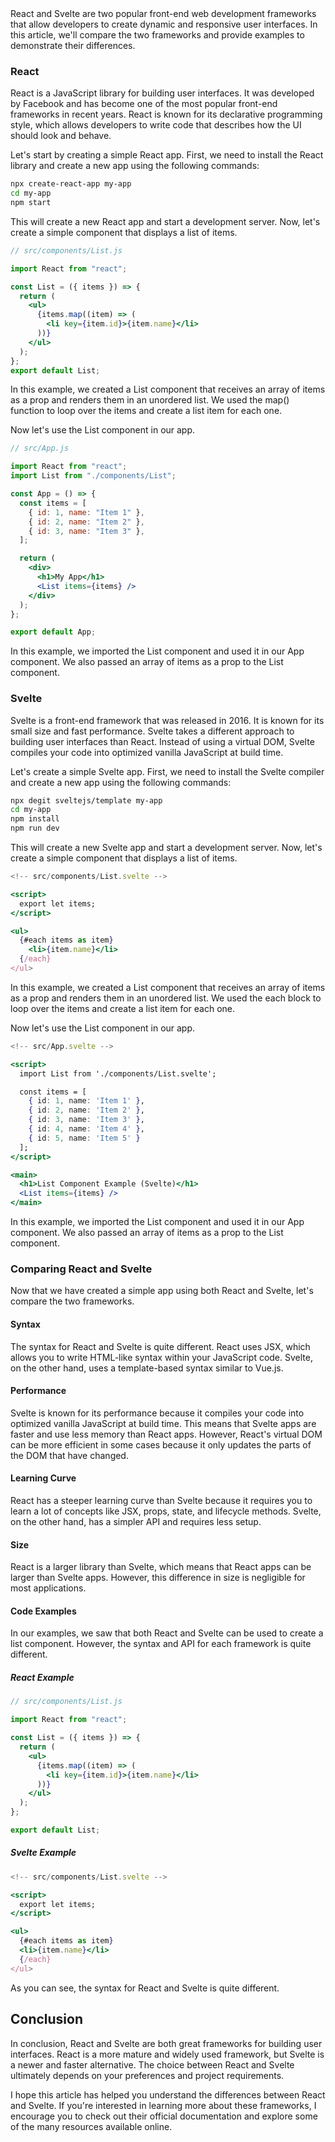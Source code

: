 
<div className="flex flex-col px-8 max-w-[800px] m-auto gap-2 py-4">
React and Svelte are two popular front-end web development frameworks that allow developers to create dynamic and responsive user interfaces. In this article, we'll compare the two frameworks and provide examples to demonstrate their differences.

### React

React is a JavaScript library for building user interfaces. It was developed by Facebook and has become one of the most popular front-end frameworks in recent years. React is known for its declarative programming style, which allows developers to write code that describes how the UI should look and behave.

Let's start by creating a simple React app. First, we need to install the React library and create a new app using the following commands:

```bash
npx create-react-app my-app
cd my-app
npm start
```

This will create a new React app and start a development server. Now, let's create a simple component that displays a list of items.

```jsx
// src/components/List.js

import React from "react";

const List = ({ items }) => {
  return (
    <ul>
      {items.map((item) => (
        <li key={item.id}>{item.name}</li>
      ))}
    </ul>
  );
};
export default List;
```

In this example, we created a List component that receives an array of items as a prop and renders them in an unordered list. We used the map() function to loop over the items and create a list item for each one.

Now let's use the List component in our app.

```jsx
// src/App.js

import React from "react";
import List from "./components/List";

const App = () => {
  const items = [
    { id: 1, name: "Item 1" },
    { id: 2, name: "Item 2" },
    { id: 3, name: "Item 3" },
  ];

  return (
    <div>
      <h1>My App</h1>
      <List items={items} />
    </div>
  );
};

export default App;
```

In this example, we imported the List component and used it in our App component. We also passed an array of items as a prop to the List component.

### Svelte

Svelte is a front-end framework that was released in 2016. It is known for its small size and fast performance. Svelte takes a different approach to building user interfaces than React. Instead of using a virtual DOM, Svelte compiles your code into optimized vanilla JavaScript at build time.

Let's create a simple Svelte app. First, we need to install the Svelte compiler and create a new app using the following commands:

```bash
npx degit sveltejs/template my-app
cd my-app
npm install
npm run dev
```

This will create a new Svelte app and start a development server. Now, let's create a simple component that displays a list of items.

```jsx
<!-- src/components/List.svelte -->

<script>
  export let items;
</script>

<ul>
  {#each items as item}
    <li>{item.name}</li>
  {/each}
</ul>
```

In this example, we created a List component that receives an array of items as a prop and renders them in an unordered list. We used the each block to loop over the items and create a list item for each one.

Now let's use the List component in our app.

```jsx
<!-- src/App.svelte -->

<script>
  import List from './components/List.svelte';

  const items = [
    { id: 1, name: 'Item 1' },
    { id: 2, name: 'Item 2' },
    { id: 3, name: 'Item 3' },
    { id: 4, name: 'Item 4' },
    { id: 5, name: 'Item 5' }
  ];
</script>

<main>
  <h1>List Component Example (Svelte)</h1>
  <List items={items} />
</main>

```

In this example, we imported the List component and used it in our App component. We also passed an array of items as a prop to the List component.

### Comparing React and Svelte

Now that we have created a simple app using both React and Svelte, let's compare the two frameworks.

#### Syntax

The syntax for React and Svelte is quite different. React uses JSX, which allows you to write HTML-like syntax within your JavaScript code. Svelte, on the other hand, uses a template-based syntax similar to Vue.js.

#### Performance

Svelte is known for its performance because it compiles your code into optimized vanilla JavaScript at build time. This means that Svelte apps are faster and use less memory than React apps. However, React's virtual DOM can be more efficient in some cases because it only updates the parts of the DOM that have changed.

#### Learning Curve

React has a steeper learning curve than Svelte because it requires you to learn a lot of concepts like JSX, props, state, and lifecycle methods. Svelte, on the other hand, has a simpler API and requires less setup.

#### Size

React is a larger library than Svelte, which means that React apps can be larger than Svelte apps. However, this difference in size is negligible for most applications.

#### Code Examples

In our examples, we saw that both React and Svelte can be used to create a list component. However, the syntax and API for each framework is quite different.

##### React Example

```jsx
// src/components/List.js

import React from "react";

const List = ({ items }) => {
  return (
    <ul>
      {items.map((item) => (
        <li key={item.id}>{item.name}</li>
      ))}
    </ul>
  );
};

export default List;
```

##### Svelte Example

```jsx
<!-- src/components/List.svelte -->

<script>
  export let items;
</script>

<ul>
  {#each items as item}
  <li>{item.name}</li>
  {/each}
</ul>
```

As you can see, the syntax for React and Svelte is quite different.

## Conclusion

In conclusion, React and Svelte are both great frameworks for building user interfaces. React is a more mature and widely used framework, but Svelte is a newer and faster alternative. The choice between React and Svelte ultimately depends on your preferences and project requirements.

I hope this article has helped you understand the differences between React and Svelte. If you're interested in learning more about these frameworks, I encourage you to check out their official documentation and explore some of the many resources available online.

</div>
